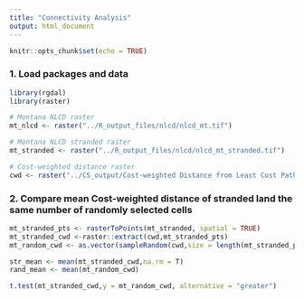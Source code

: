 ```yaml
---
title: "Connectivity Analysis"
output: html_document
---
```


```r
knitr::opts_chunk$set(echo = TRUE)
```

### 1. Load packages and data
```r
library(rgdal)
library(raster)

# Montana NLCD raster
mt_nlcd <- raster("../R_output_files/nlcd/nlcd_mt.tif")

# Montana NLCD stranded raster
mt_stranded <- raster("../R_output_files/nlcd/nlcd_mt_stranded.tif")

# Cost-weighted distance raster
cwd <- raster("../CS_output/Cost-weighted Distance from Least Cost Path1.tif")
```


### 2. Compare mean Cost-weighted distance of stranded land the same number of randomly selected cells
```r

mt_stranded_pts <- rasterToPoints(mt_stranded, spatial = TRUE)
mt_stranded_cwd <-raster::extract(cwd,mt_stranded_pts)
mt_random_cwd <- as.vector(sampleRandom(cwd,size = length(mt_stranded_pts),na.rm=T))

str_mean <- mean(mt_stranded_cwd,na.rm = T)
rand_mean <- mean(mt_random_cwd)

t.test(mt_stranded_cwd,y = mt_random_cwd, alternative = "greater")
```

